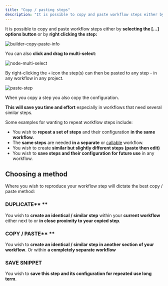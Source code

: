```yaml
---
title: "Copy / pasting steps"
description: "It is possible to copy and paste workflow steps either by selecting the [...] options button or by right clicking the step"
---
```


It is possible to copy and paste workflow steps either by **selecting the [...] options button**  or by **right clicking the step:**

![builder-copy-paste-info](/images/platform/automation-integration/building-workflows/shortcuts/copy-paste/fc86bd0c-68bd43d0_builder-copy-paste-info.png)

You can also **click and drag to multi-select**:

![node-multi-select](/images/platform/automation-integration/building-workflows/shortcuts/copy-paste/2g3yXgfTJrBmSXvJqmMsa_node-ulti-select.png)

By right-clicking the `+` icon the step(s) can then be pasted to any step - in any workflow in any project.

![paste-step](/images/platform/automation-integration/building-workflows/shortcuts/copy-paste/5mHET9cB3Mql7zlbHM5xK1_paste-step.png)

When you copy a step you also copy the configuration.

**This will save you time and effort** especially in workflows that need several similar steps.

Some examples for wanting to repeat workflow steps include:

- You wish to **repeat a set of steps** and their configuration **in the same workflow.**
- The **same steps** are needed **in a separate** or [callable](#) workflow.
- You wish to create **similar but slightly different steps (paste then edit)**
- You wish to **save steps and their configuration for future use** in any workflow.

## Choosing a method

Where you wish to reproduce your workflow step will dictate the best copy / paste method:

### DUPLICATE** **

You wish to **create an identical / similar step** within your **current workflow** either next to or **in close proximity to your copied step**.

### COPY / PASTE** **

You wish to **create an identical / similar step in another section of your workflow**. Or within **a completely separate workflow** 

### SAVE SNIPPET 

You wish to **save this step and its configuration for repeated use long term**.
